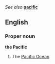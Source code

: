''See also'' '''[[pacific]]'''

==English==
===Proper noun===
'''the Pacific'''

#The [[Pacific Ocean]].
